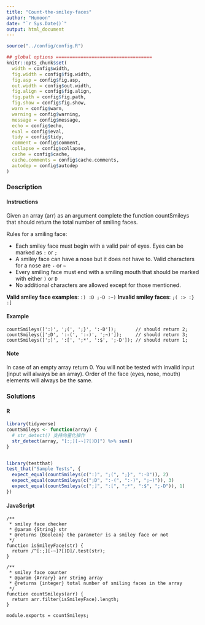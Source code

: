 ```yaml
---
title: "Count-the-smiley-faces"
author: "Humoon"
date: "`r Sys.Date()`"
output: html_document
---
```



```r
source("../config/config.R")

## global options ===================================
knitr::opts_chunk$set(
  width = config$width,
  fig.width = config$fig.width,
  fig.asp = config$fig.asp,
  out.width = config$out.width,
  fig.align = config$fig.align,
  fig.path = config$fig.path,
  fig.show = config$fig.show,
  warn = config$warn,
  warning = config$warning,
  message = config$message,
  echo = config$echo,
  eval = config$eval,
  tidy = config$tidy,
  comment = config$comment,
  collapse = config$collapse,
  cache = config$cache,
  cache.comments = config$cache.comments,
  autodep = config$autodep
)
```

### Description

#### Instructions

Given an array (arr) as an argument complete the function countSmileys that should return the total number of smiling faces.

Rules for a smiling face:

- Each smiley face must begin with a valid pair of eyes. Eyes can be marked as `:` or `;`
- A smiley face can have a nose but it does not have to. Valid characters for a nose are `-` or `~`
- Every smiling face must end with a smiling mouth that should be marked with either `)` or `D`
- No additional characters are allowed except for those mentioned.

**Valid smiley face examples**: `:) :D ;-D :~)`
**Invalid smiley faces**: `;( :> :} :]`

#### Example

```
countSmileys([':)', ';(', ';}', ':-D']);       // should return 2;
countSmileys([';D', ':-(', ':-)', ';~)']);     // should return 3;
countSmileys([';]', ':[', ';*', ':$', ';-D']); // should return 1;
```

#### Note
In case of an empty array return 0. You will not be tested with invalid input (input will always be an array). Order of the face (eyes, nose, mouth) elements will always be the same.


### Solutions


#### R

```r
library(tidyverse)
countSmileys <- function(array) {
  # str_detect() 支持向量化操作
  str_detect(array, "[:;][-~]?[)D]") %>% sum()
}


library(testthat)
test_that("Sample Tests", {
  expect_equal(countSmileys(c(":)", ";(", ";}", ":-D")), 2)
  expect_equal(countSmileys(c(";D", ":-(", ":-)", ";~)")), 3)
  expect_equal(countSmileys(c(";]", ":[", ";*", ":$", ";-D")), 1)
})

```

#### JavaScript

```node

/**
 * smiley face checker
 * @param {String} str 
 * @returns {Boolean} the parameter is a smiley face or not
 */
function isSmileyFace(str) {
  return /^[:;][-~]?[)D]/.test(str);
}

/**
 * smiley face counter
 * @param {Arrary} arr string array
 * @returns {integer} total number of smiling faces in the array
 */
function countSmileys(arr) {
  return arr.filter(isSmileyFace).length;
}

module.exports = countSmileys;

```
